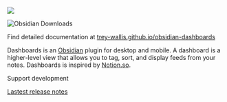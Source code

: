 ![](/assets/cover.png)

![Obsidian Downloads](https://img.shields.io/badge/dynamic/json?logo=obsidian&color=%23483699&label=downloads&query=%24%5B%22notion-like-tables%22%5D.downloads&url=https%3A%2F%2Fraw.githubusercontent.com%2Fobsidianmd%2Fobsidian-releases%2Fmaster%2Fcommunity-plugin-stats.json)

Find detailed documentation at [trey-wallis.github.io/obsidian-dashboards](https://trey-wallis.github.io/obsidian-dashboards)

Dashboards is an [Obsidian](https://obsidian.md/) plugin for desktop and mobile. A dashboard is a higher-level view that allows you to tag, sort, and display feeds from your notes. Dashboards is inspired by [Notion.so](https://www.notion.so/).

Support development

[Lastest release notes](https://github.com/trey-wallis/obsidian-dashboards/releases/tag/7.0.0)
